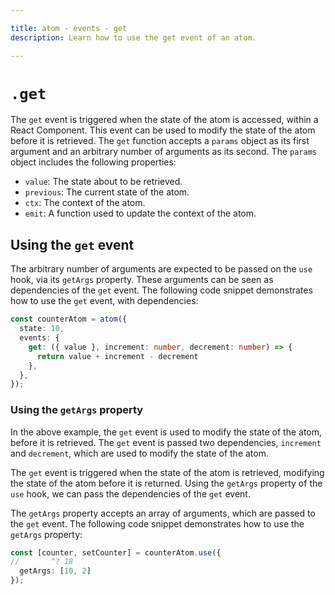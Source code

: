 ```yaml
---

title: atom - events - get
description: Learn how to use the get event of an atom.

---
```


# `.get`

The `get` event is triggered when the state of the atom is accessed, within a React Component. This event can be used to modify the state of the atom before it is retrieved. The `get` function accepts a `params` object as its first argument and an arbitrary number of arguments as its second. The `params` object includes the following properties:

- `value`: The state about to be retrieved.
- `previous`: The current state of the atom.
- `ctx`: The context of the atom.
- `emit`: A function used to update the context of the atom.

## Using the `get` event

The arbitrary number of arguments are expected to be passed on the `use` hook, via its `getArgs` property. These arguments can be seen as dependencies of the `get` event. The following code snippet demonstrates how to use the `get` event, with dependencies:

```typescript copy
const counterAtom = atom({
  state: 10,
  events: {
    get: ({ value }, increment: number, decrement: number) => {
      return value + increment - decrement
    },
  },
});
```

### Using the `getArgs` property

In the above example, the `get` event is used to modify the state of the atom, before it is retrieved. The `get` event is passed two dependencies, `increment` and `decrement`, which are used to modify the state of the atom. 

The `get` event is triggered when the state of the atom is retrieved, modifying the state of the atom before it is returned. Using the `getArgs` property of the `use` hook, we can pass the dependencies of the `get` event. 

The `getArgs` property accepts an array of arguments, which are passed to the `get` event. The following code snippet demonstrates how to use the `getArgs` property:

```typescript copy
const [counter, setCounter] = counterAtom.use({
//       ^? 18
  getArgs: [10, 2]
});
```